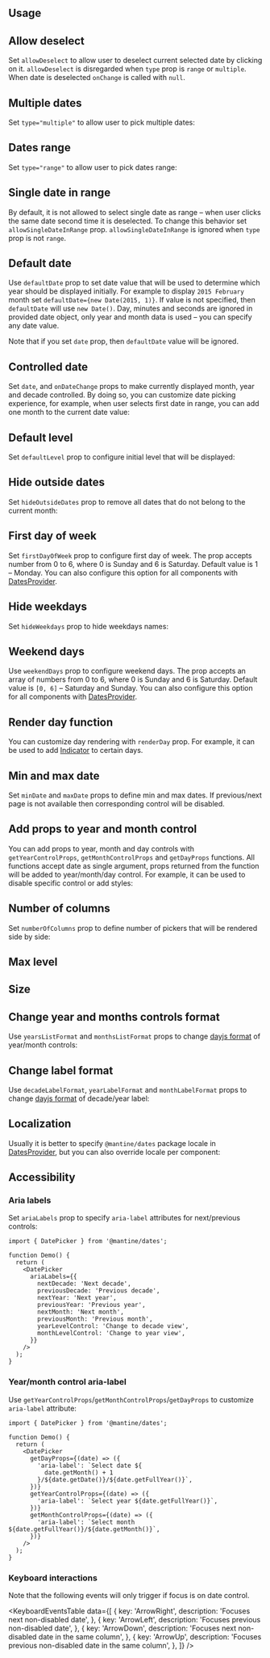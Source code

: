

## Usage

<Demo data={DatePickerDemos.usage} />

## Allow deselect

Set `allowDeselect` to allow user to deselect current selected date by clicking on it.
`allowDeselect` is disregarded when `type` prop is `range` or `multiple`. When date is
deselected `onChange` is called with `null`.

<Demo data={DatePickerDemos.deselect} />

## Multiple dates

Set `type="multiple"` to allow user to pick multiple dates:

<Demo data={DatePickerDemos.multiple} />

## Dates range

Set `type="range"` to allow user to pick dates range:

<Demo data={DatePickerDemos.range} />

## Single date in range

By default, it is not allowed to select single date as range – when user clicks the same date second time it is deselected.
To change this behavior set `allowSingleDateInRange` prop. `allowSingleDateInRange` is ignored when
`type` prop is not `range`.

<Demo data={DatePickerDemos.singleRange} />

## Default date

Use `defaultDate` prop to set date value that will be used to determine which year should be displayed initially.
For example to display `2015 February` month set `defaultDate={new Date(2015, 1)}`. If value is not specified,
then `defaultDate` will use `new Date()`. Day, minutes and seconds are ignored in provided date object, only year and month data is used –
you can specify any date value.

Note that if you set `date` prop, then `defaultDate` value will be ignored.

<Demo data={DatePickerDemos.defaultDate} />

## Controlled date

Set `date`, and `onDateChange` props to make currently displayed month, year and decade controlled.
By doing so, you can customize date picking experience, for example, when user selects first date in range,
you can add one month to the current date value:

<Demo data={DatePickerDemos.controlledDate} />

## Default level

Set `defaultLevel` prop to configure initial level that will be displayed:

<Demo data={DatePickerDemos.defaultLevel} />

## Hide outside dates

Set `hideOutsideDates` prop to remove all dates that do not belong to the current month:

<Demo data={DatePickerDemos.hideOutsideDates} />

## First day of week

Set `firstDayOfWeek` prop to configure first day of week. The prop accepts number from 0 to 6,
where 0 is Sunday and 6 is Saturday. Default value is 1 – Monday. You can also configure this option
for all components with [DatesProvider](/dates/dates-provider/).

<Demo data={DatePickerDemos.firstDayOfWeek} />

## Hide weekdays

Set `hideWeekdays` prop to hide weekdays names:

<Demo data={DatePickerDemos.hideWeekdays} />

## Weekend days

Use `weekendDays` prop to configure weekend days. The prop accepts an array of numbers from 0 to 6,
where 0 is Sunday and 6 is Saturday. Default value is `[0, 6]` – Saturday and Sunday. You can also configure this option
for all components with [DatesProvider](/dates/dates-provider/).

<Demo data={DatePickerDemos.weekendDays} />

## Render day function

You can customize day rendering with `renderDay` prop. For example, it can be used to add
[Indicator](/core/indicator/) to certain days.

<Demo data={DatePickerDemos.renderDay} />

## Min and max date

Set `minDate` and `maxDate` props to define min and max dates. If previous/next page is not available
then corresponding control will be disabled.

<Demo data={DatePickerDemos.minMax} />

## Add props to year and month control

You can add props to year, month and day controls with `getYearControlProps`, `getMonthControlProps` and `getDayProps` functions. All functions accept date as single argument,
props returned from the function will be added to year/month/day control. For example, it can be used to disable specific
control or add styles:

<Demo data={DatePickerDemos.controlProps} />

## Number of columns

Set `numberOfColumns` prop to define number of pickers that will be rendered side by side:

<Demo data={DatePickerDemos.numberOfColumns} />

## Max level

<Demo data={DatePickerDemos.maxLevel} />

## Size

<Demo data={DatePickerDemos.sizeConfigurator} />

## Change year and months controls format

Use `yearsListFormat` and `monthsListFormat` props to change [dayjs format](https://day.js.org/docs/en/display/format) of year/month controls:

<Demo data={DatePickerDemos.listFormat} />

## Change label format

Use `decadeLabelFormat`, `yearLabelFormat` and `monthLabelFormat` props to change [dayjs format](https://day.js.org/docs/en/display/format) of decade/year label:

<Demo data={DatePickerDemos.labelFormat} />

## Localization

Usually it is better to specify `@mantine/dates` package locale in [DatesProvider](/dates/dates-provider/),
but you can also override locale per component:

<Demo data={DatePickerDemos.locale} />

## Accessibility

### Aria labels

Set `ariaLabels` prop to specify `aria-label` attributes for next/previous controls:

```tsx
import { DatePicker } from '@mantine/dates';

function Demo() {
  return (
    <DatePicker
      ariaLabels={{
        nextDecade: 'Next decade',
        previousDecade: 'Previous decade',
        nextYear: 'Next year',
        previousYear: 'Previous year',
        nextMonth: 'Next month',
        previousMonth: 'Previous month',
        yearLevelControl: 'Change to decade view',
        monthLevelControl: 'Change to year view',
      }}
    />
  );
}
```

### Year/month control aria-label

Use `getYearControlProps`/`getMonthControlProps`/`getDayProps` to customize `aria-label` attribute:

```tsx
import { DatePicker } from '@mantine/dates';

function Demo() {
  return (
    <DatePicker
      getDayProps={(date) => ({
        'aria-label': `Select date ${
          date.getMonth() + 1
        }/${date.getDate()}/${date.getFullYear()}`,
      })}
      getYearControlProps={(date) => ({
        'aria-label': `Select year ${date.getFullYear()}`,
      })}
      getMonthControlProps={(date) => ({
        'aria-label': `Select month ${date.getFullYear()}/${date.getMonth()}`,
      })}
    />
  );
}
```

### Keyboard interactions

Note that the following events will only trigger if focus is on date control.

<KeyboardEventsTable
  data={[
    {
      key: 'ArrowRight',
      description: 'Focuses next non-disabled date',
    },
    {
      key: 'ArrowLeft',
      description: 'Focuses previous non-disabled date',
    },
    {
      key: 'ArrowDown',
      description:
        'Focuses next non-disabled date in the same column',
    },
    {
      key: 'ArrowUp',
      description:
        'Focuses previous non-disabled date in the same column',
    },
  ]}
/>
